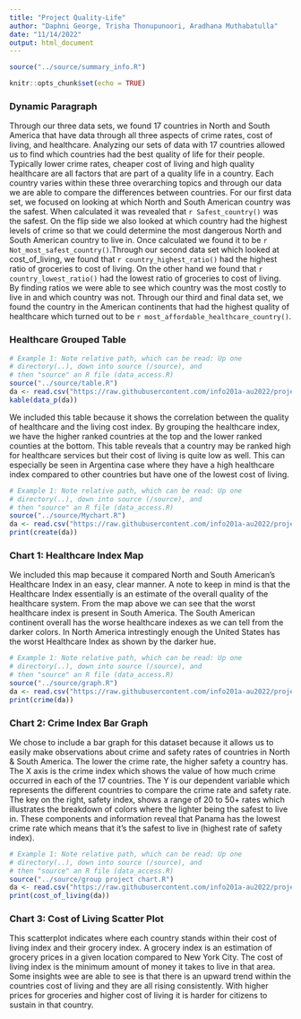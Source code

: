 ```yaml
---
title: "Project Quality-Life"
author: "Daphni George, Trisha Thonupunoori, Aradhana Muthabatulla"
date: "11/14/2022"
output: html_document
---
```


```r
source("../source/summary_info.R")

knitr::opts_chunk$set(echo = TRUE)
```

### Dynamic Paragraph

Through our three data sets, we found 17 countries in North and South America that have data through all three aspects of crime rates, cost of living, and healthcare. Analyzing our sets of data with 17 countries allowed us to find which countries had the best quality of life for their people. Typically lower crime rates, cheaper cost of living and high quality healthcare are all factors that are part of a quality life in a country. Each country varies within these three overarching topics and through our data we are able to compare the differences between countries. For our first data set, we focused on looking at which North and South American country was the safest. When calculated it was revealed that `r Safest_country()` was the safest. On the flip side we also looked at which country had the highest levels of crime so that we could determine the most dangerous North and South American country to live in. Once calculated we found it to be `r Not_most_safest_country()`.Through our second data set which looked at cost_of_living, we found that  `r country_highest_ratio()` had the highest ratio of groceries to cost of living. On the other hand we found that `r country_lowest_ratio()` had the lowest ratio of groceries to cost of living. By finding ratios we were able to see which country was the most costly to live in and which country was not. Through our third and final  data set, we found the country  in the American continents that had the highest quality of healthcare which turned out to be  `r most_affordable_healthcare_country()`. 


### Healthcare Grouped Table

```r
# Example 1: Note relative path, which can be read: Up one
# directory(..), down into source (/source), and 
# then "source" an R file (data_access.R)
source("../source/table.R")
da <- read.csv("https://raw.githubusercontent.com/info201a-au2022/project-group-3-section-ae/main/data/New_final_dataset%20-%20Sheet1.csv")
kable(data_p(da))
```

We included this table because it shows the correlation between the quality of healthcare and the living cost index. By grouping the healthcare index, we have the higher ranked countries at the top and the lower ranked counties at the bottom. This table reveals that a country may be ranked high for healthcare services but their cost of living is quite low as well. This can especially be seen in Argentina case where they have a high healthcare index compared to other countries but have one of the lowest cost of living. 


```r
# Example 1: Note relative path, which can be read: Up one
# directory(..), down into source (/source), and 
# then "source" an R file (data_access.R)
source("../source/Mychart.R")
da <- read.csv("https://raw.githubusercontent.com/info201a-au2022/project-group-3-section-ae/main/data/New_final_dataset%20-%20Sheet1.csv")
print(create(da))
```

### Chart 1: Healthcare Index Map

We included this map because it compared North and South American's Healthcare Index in an easy, clear manner. A note to keep in mind is that the Healthcare Index essentially is an estimate of the overall quality of the healthcare system. From the map above we can see that the worst healthcare index is present in South America. The South American continent overall has the worse healthcare indexes as we can tell from the darker colors. In North America intrestingly enough the United States has the worst Healthcare Index as shown by the darker hue.  



```r
# Example 1: Note relative path, which can be read: Up one
# directory(..), down into source (/source), and 
# then "source" an R file (data_access.R)
source("../source/graph.R")
da <- read.csv("https://raw.githubusercontent.com/info201a-au2022/project-group-3-section-ae/main/data/New_final_dataset%20-%20Sheet1.csv")
print(crime(da))
```

### Chart 2: Crime Index Bar Graph

We chose to include a bar graph for this dataset because it allows us to easily make observations about crime and safety rates of countries in North & South America. The lower the crime rate, the higher safety a country has. The X axis is the crime index which shows the value of how much crime occurred in each of the 17 countries. The Y is our dependent variable which represents the different countries to compare the crime rate and safety rate. The key on the right, safety index, shows a range of 20 to 50+ rates which illustrates the breakdown of colors where the lighter being the safest to live in. These components and information reveal that Panama has the lowest crime rate which means that it’s the safest to live in (highest rate of safety index).




```r
# Example 1: Note relative path, which can be read: Up one
# directory(..), down into source (/source), and 
# then "source" an R file (data_access.R)
source("../source/group project chart.R")
da <- read.csv("https://raw.githubusercontent.com/info201a-au2022/project-group-3-section-ae/main/data/New_final_dataset%20-%20Sheet1.csv")
print(cost_of_living(da))
```

### Chart 3: Cost of Living Scatter Plot

This scatterplot indicates where each country stands within their cost of living index and their grocery index. A grocery index is an estimation of grocery prices in a given location compared to New York City. The cost of living index is the minimum amount of money it takes to live in that area. Some insights wee are able to see is that there is an upward trend within the countries cost of living and they are all rising consistently. With higher prices for groceries and higher cost of living it is harder for citizens to sustain in that country. 



